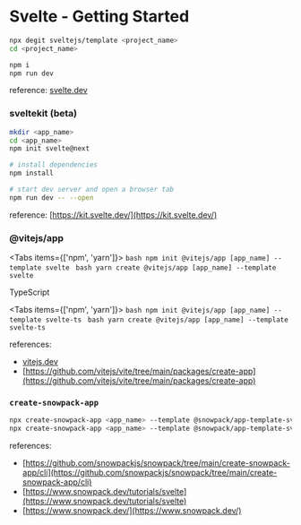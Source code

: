 
# Svelte - Getting Started

```bash
npx degit sveltejs/template <project_name>
cd <project_name>

npm i
npm run dev
```

reference: [svelte.dev](https://svelte.dev/blog/the-easiest-way-to-get-started#2_Use_degit)

### sveltekit (beta)

```bash
mkdir <app_name>
cd <app_name>
npm init svelte@next

# install dependencies
npm install

# start dev server and open a browser tab
npm run dev -- --open
```

reference: [https://kit.svelte.dev/](https://kit.svelte.dev/)

### @vitejs/app

<Tabs items={['npm', 'yarn']}>
  <Tab>
    ```bash
    npm init @vitejs/app [app_name] --template svelte
    ```
  </Tab>
  <Tab>
    ```bash
    yarn create @vitejs/app [app_name] --template svelte
    ```
  </Tab>
</Tabs>

TypeScript

<Tabs items={['npm', 'yarn']}>
  <Tab>
    ```bash
    npm init @vitejs/app [app_name] --template svelte-ts
    ```
  </Tab>
  <Tab>
    ```bash
    yarn create @vitejs/app [app_name] --template svelte-ts
    ```
  </Tab>
</Tabs>

references:

- [vitejs.dev](https://vitejs.dev/guide/#scaffolding-your-first-vite-project)
- [https://github.com/vitejs/vite/tree/main/packages/create-app](https://github.com/vitejs/vite/tree/main/packages/create-app)

### `create-snowpack-app`

```bash
npx create-snowpack-app <app_name> --template @snowpack/app-template-svelte-typescript [--use-yarn | --use-pnpm | --no-install]
npx create-snowpack-app <app_name> --template @snowpack/app-template-svelte
```

references:

- [https://github.com/snowpackjs/snowpack/tree/main/create-snowpack-app/cli](https://github.com/snowpackjs/snowpack/tree/main/create-snowpack-app/cli)
- [https://www.snowpack.dev/tutorials/svelte](https://www.snowpack.dev/tutorials/svelte)
- [https://www.snowpack.dev/](https://www.snowpack.dev/)

